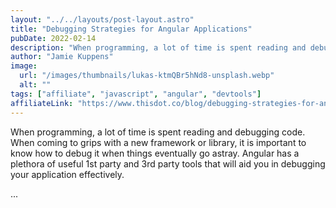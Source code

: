 ```yaml
---
layout: "../../layouts/post-layout.astro"
title: "Debugging Strategies for Angular Applications"
pubDate: 2022-02-14
description: "When programming, a lot of time is spent reading and debugging code. When coming to grips with a new framework or library, it is important to know how to debug it when things eventually go astray. Angular has a plethora of useful 1st party and 3rd party tools that will aid you in debugging your application effectively."
author: "Jamie Kuppens"
image:
  url: "/images/thumbnails/lukas-ktmQBr5hNd8-unsplash.webp"
  alt: ""
tags: ["affiliate", "javascript", "angular", "devtools"]
affiliateLink: "https://www.thisdot.co/blog/debugging-strategies-for-angular-applications"
---
```


When programming, a lot of time is spent reading and debugging code. When coming
to grips with a new framework or library, it is important to know how to debug
it when things eventually go astray. Angular has a plethora of useful 1st party
and 3rd party tools that will aid you in debugging your application effectively.

...
